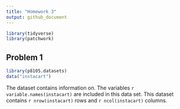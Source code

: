 ```yaml
---
title: "Homework 3"
output: github_document
---
```


```r
library(tidyverse)
library(patchwork)
```

## Problem 1 

```r
library(p8105.datasets)
data("instacart")
```
The dataset contains information on. The variables `r variable.names(instacart)` are included in this data set. 
This dataset contains `r nrow(instacart)` rows and `r ncol(instacart)` columns. 